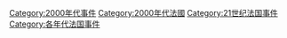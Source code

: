 [[Category:2000年代事件|Category:2000年代事件]]
[[Category:2000年代法國|Category:2000年代法國]]
[[Category:21世纪法国事件|Category:21世纪法国事件]]
[[Category:各年代法国事件|Category:各年代法国事件]]